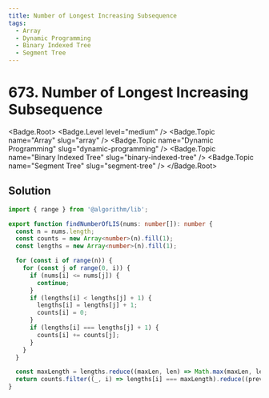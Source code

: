 ```yaml
---
title: Number of Longest Increasing Subsequence
tags:
  - Array
  - Dynamic Programming
  - Binary Indexed Tree
  - Segment Tree
---
```


# 673. Number of Longest Increasing Subsequence

<Badge.Root>
  <Badge.Level level="medium" />
  <Badge.Topic name="Array" slug="array" />
  <Badge.Topic name="Dynamic Programming" slug="dynamic-programming" />
  <Badge.Topic name="Binary Indexed Tree" slug="binary-indexed-tree" />
  <Badge.Topic name="Segment Tree" slug="segment-tree" />
</Badge.Root>

## Solution

```typescript filename="solution.ts" copy
import { range } from '@algorithm/lib';

export function findNumberOfLIS(nums: number[]): number {
  const n = nums.length;
  const counts = new Array<number>(n).fill(1);
  const lengths = new Array<number>(n).fill(1);

  for (const i of range(n)) {
    for (const j of range(0, i)) {
      if (nums[i] <= nums[j]) {
        continue;
      }
      if (lengths[i] < lengths[j] + 1) {
        lengths[i] = lengths[j] + 1;
        counts[i] = 0;
      }
      if (lengths[i] === lengths[j] + 1) {
        counts[i] += counts[j];
      }
    }
  }

  const maxLength = lengths.reduce((maxLen, len) => Math.max(maxLen, len), 0);
  return counts.filter((_, i) => lengths[i] === maxLength).reduce((prev, cnt) => prev + cnt, 0);
}
```

<ProblemLink
  codingSite="leetcode"
  href="https://leetcode.com/problems/number-of-longest-increasing-subsequence"
  title="Number of Longest Increasing Subsequence"
/>
